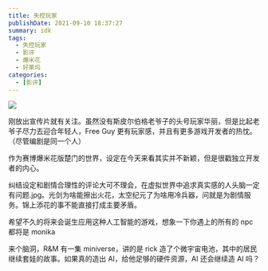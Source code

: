 ```yaml
---
title: 失控玩家
publishDate: 2021-09-10 18:37:27
summary: idk
tags:
  - 失控玩家
  - 影评
  - 爆米花
  - 好莱坞
categories:
  - [影评]
---
```


![](/image/p2600185312.webp)

刚放出宣传片就有关注。虽然没有斯皮尔伯格老爷子的头号玩家华丽，但是比起老爷子尽力去迎合年轻人，Free Guy 更有玩家感，并且有更多游戏开发者的热忱。（尽管编剧是同一个人）

作为赛博爆米花版楚门的世界，设定在今天来看其实并不新颖，但是很戳独立开发者的内心。

纠结设定和剧情合理性的评论大可不理会，在虚拟世界中追求真实感的人头脑一定有问题.jpg。光剑为啥能擦出火花，太空纪元了为啥用冷兵器，问就是为剧情服务。锦上添花的事不能直接打成主要矛盾。

希望不久的将来会诞生应用这种人工智能的游戏，想象一下你遇上的所有的 npc 都将是 monika

来个脑洞，R&M 有一集 miniverse，讲的是 rick 造了个微宇宙电池，其中的居民继续套娃的故事。如果真的造出 AI，给他足够的硬件资源，AI 还会继续造 AI 吗？
